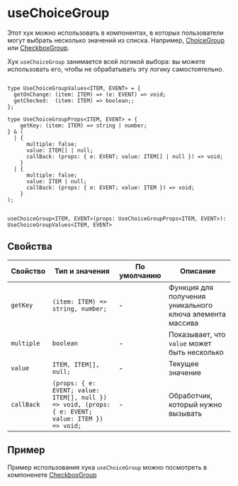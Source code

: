 <Meta title="Hooks|useChoiceGroup" id="useChoiceGroup" />

# useChoiceGroup

Этот хук можно использовать в компонентах, в которых пользователи могут выбрать несколько значений из списка.
Например, [ChoiceGroup](/?path=/docs/components-choicegroup--playgrounds)
или [CheckboxGroup](/?path=/docs/components-checkboxgroup--playground).

Хук `useChoiceGroup` занимается всей логикой выбора: вы можете использовать его,
чтобы не обрабатывать эту логику самостоятельно.

```tsx

type UseChoiceGroupValues<ITEM, EVENT> = {
  getOnChange: (item: ITEM) => (e: EVENT) => void;
  getChecked:  (item: ITEM) => boolean;;
};

type UseChoiceGroupProps<ITEM, EVENT> = {
    getKey: (item: ITEM) => string | number;
} & (
  | {
      multiple: false;
      value: ITEM[] | null;
      callBack: (props: { e: EVENT; value: ITEM[] | null }) => void;
    }
  | {
      multiple: false;
      value: ITEM | null;
      callBack: (props: { e: EVENT; value: ITEM }) => void;
    }
);


useChoiceGroup<ITEM, EVENT>(props: UseChoiceGroupProps<ITEM, EVENT>): UseChoiceGroupValues<ITEM, EVENT>
```

## Свойства

| Свойство   | Тип и значения                                                                                    | По умолчанию | Описание                                                 |
| ---------- | ------------------------------------------------------------------------------------------------- | ------------ | -------------------------------------------------------- |
| `getKey`   | `(item: ITEM) => string, number;`                                                                 | -            | Функция для получения уникального ключа элемента массива |
| `multiple` | `boolean`                                                                                         | -            | Показывает, что `value` может быть несколько             |
| `value`    | `ITEM, ITEM[], null;`                                                                             | -            | Текущее значение                                         |
| `callBack` | `(props: { e: EVENT; value: ITEM[], null }) => void, (props: { e: EVENT; value: ITEM }) => void;` | -            | Обработчик, который нужно вызывать                       |

## Пример

Пример использования хука `useChoiceGroup` можно посмотреть в компоненете [CheckboxGroup](https://github.com/gazprom-neft/consta-uikit/blob/master/src/components/CheckboxGroup/CheckboxGroup.tsx)
